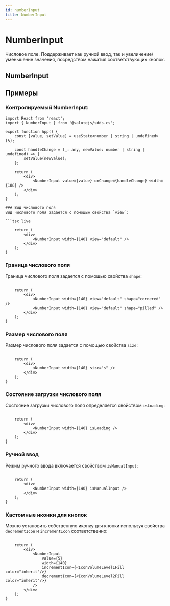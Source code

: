 ```yaml
---
id: numberInput
title: NumberInput
---
```



# NumberInput
Числовое поле. Поддерживает как ручной ввод, так и увеличение/уменьшение значения, 
посредством нажатия соответствующих кнопок.

## NumberInput
<Description name="NumberInput" />
<PropsTable name="NumberInput" />

## Примеры

### Контролируемый NumberInput:

```tsx live
import React from 'react';
import { NumberInput } from '@salutejs/sdds-cs';

export function App() {
    const [value, setValue] = useState<number | string | undefined>(5);
    
    const handleChange = (_: any, newValue: number | string | undefined) => {
        setValue(newValue);
    };

    return (
        <div>
            <NumberInput value={value} onChange={handleChange} width={188} />
        </div>
    );
}

### Вид числового поля
Вид числового поля задается с помощью свойства `view`:

```tsx live

    return (
        <div>
            <NumberInput width={140} view="default" />
        </div>
    );
}
```

### Граница числового поля
Граница числового поля задается с помощью свойства `shape`:

```tsx live

    return (
        <div>
            <NumberInput width={140} view="default" shape="cornered" />
            <NumberInput width={140} view="default" shape="pilled" />
        </div>
    );
}
```

### Размер числового поля
Размер числового поля задается с помощью свойства `size`:

```tsx live

    return (
        <div>
            <NumberInput width={140} size="s" />
        </div>
    );
}
```

### Состояние загрузки числового поля
Состояние загрузки числового поля определяется свойством `isLoading`:

```tsx live

    return (
        <div>
            <NumberInput width={140} isLoading />
        </div>
    );
}
```

### Ручной ввод
Режим ручного ввода включается свойством `isManualInput`:

```tsx live

    return (
        <div>
            <NumberInput width={140} isManualInput />
        </div>
    );
}
```

### Кастомные иконки для кнопок
Можно установить собственную иконку для кнопки используя 
свойства `decrementIcon` и `incrementIcon` соответственно:

```tsx live

    return (
        <div>
            <NumberInput 
                value={5}
                width={140}
                incrementIcon={<IconVolumeLevel1Fill color="inherit"/>} 
                decrementIcon={<IconVolumeLevel2Fill color="inherit"/>} 
            />
        </div>
    );
}
```
